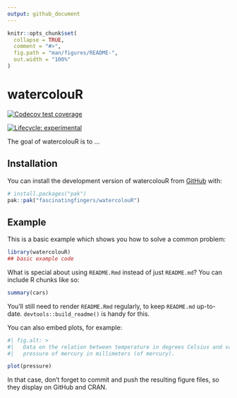 ```yaml
---
output: github_document
---
```


<!-- README.md is generated from README.Rmd. Please edit that file -->

```r
knitr::opts_chunk$set(
  collapse = TRUE,
  comment = "#>",
  fig.path = "man/figures/README-",
  out.width = "100%"
)
```

# watercolouR

<!-- badges: start -->

[![Codecov test
coverage](https://codecov.io/gh/fascinatingfingers/watercolouR/graph/badge.svg)](https://app.codecov.io/gh/fascinatingfingers/watercolouR)

[![Lifecycle:
experimental](https://img.shields.io/badge/lifecycle-experimental-orange.svg)](https://lifecycle.r-lib.org/articles/stages.html#experimental)

<!-- badges: end -->

The goal of watercolouR is to ...

## Installation

You can install the development version of watercolouR from
[GitHub](https://github.com/) with:

``` r
# install.packages("pak")
pak::pak("fascinatingfingers/watercolouR")
```

## Example

This is a basic example which shows you how to solve a common problem:

```r
library(watercolouR)
## basic example code
```

What is special about using `README.Rmd` instead of just `README.md`? You can
include R chunks like so:

```r
summary(cars)
```

You'll still need to render `README.Rmd` regularly, to keep `README.md`
up-to-date. `devtools::build_readme()` is handy for this.

You can also embed plots, for example:

```r
#| fig.alt: >
#|   Data on the relation between temperature in degrees Celsius and vapor
#|   pressure of mercury in millimeters (of mercury).

plot(pressure)
```

In that case, don't forget to commit and push the resulting figure files, so
they display on GitHub and CRAN.
